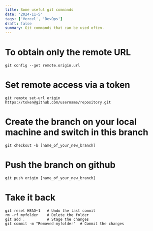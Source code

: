 ```yaml
---
title: Some useful git commands
date: '2024-11-5'
tags: ['Vercel', 'DevOps']
draft: false
summary: Git commands that can be used often.
---
```

# To obtain only the remote URL
```
git config --get remote.origin.url
```
# Set remote access via a token
```
git remote set-url origin https://token@github.com/username/repository.git
```
# Create the branch on your local machine and switch in this branch
```
git checkout -b [name_of_your_new_branch]
```
# Push the branch on github
```
git push origin [name_of_your_new_branch]
```
# Take it back
```
git reset HEAD~1   # Undo the last commit
rm -rf myfolder    # Delete the folder
git add .          # Stage the changes
git commit -m "Removed myfolder"  # Commit the changes
```
